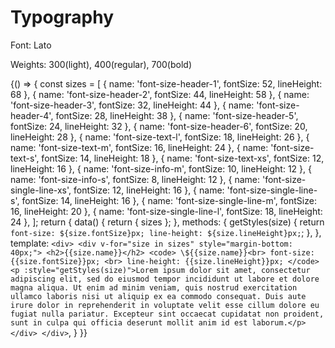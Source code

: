 
<Meta title='settings' />

# Typography

Font: Lato

Weights: 300(light), 400(regular), 700(bold)

<Story name="Typography">{() => {
    const sizes = [
        { name: 'font-size-header-1', fontSize: 52, lineHeight: 68 },
        { name: 'font-size-header-2', fontSize: 44, lineHeight: 58 },
        { name: 'font-size-header-3', fontSize: 32, lineHeight: 44 },
        { name: 'font-size-header-4', fontSize: 28, lineHeight: 38 },
        { name: 'font-size-header-5', fontSize: 24, lineHeight: 32 },
        { name: 'font-size-header-6', fontSize: 20, lineHeight: 28 },
        { name: 'font-size-text-l', fontSize: 18, lineHeight: 26 },
        { name: 'font-size-text-m', fontSize: 16, lineHeight: 24 },
        { name: 'font-size-text-s', fontSize: 14, lineHeight: 18 },
        { name: 'font-size-text-xs', fontSize: 12, lineHeight: 16 },
        { name: 'font-size-info-m', fontSize: 10, lineHeight: 12 },
        { name: 'font-size-info-s', fontSize: 8, lineHeight: 12 },
        { name: 'font-size-single-line-xs', fontSize: 12, lineHeight: 16 },
        { name: 'font-size-single-line-s', fontSize: 14, lineHeight: 16 },
        { name: 'font-size-single-line-m', fontSize: 16, lineHeight: 20 },
        { name: 'font-size-single-line-l', fontSize: 18, lineHeight: 24 },
    ];
    return {
        data() {
            return { sizes };
        },
        methods: {
            getStyles(size) {
                return `font-size: ${size.fontSize}px; line-height: ${size.lineHeight}px;`;
            },
        },
        template: `
            <div>
                <div v-for="size in sizes" style="margin-bottom: 40px;">
                    <h2>{{size.name}}</h2>
                    <code>
                        \${{size.name}}<br>
                        font-size: {{size.fontSize}}px; <br>
                        line-height: {{size.lineHeight}}px;
                    </code>
                    <p :style="getStyles(size)">Lorem ipsum dolor sit amet, consectetur adipiscing elit, sed do eiusmod tempor incididunt ut labore et dolore magna aliqua. Ut enim ad minim veniam, quis nostrud exercitation ullamco laboris nisi ut aliquip ex ea commodo consequat. Duis aute irure dolor in reprehenderit in voluptate velit esse cillum dolore eu fugiat nulla pariatur. Excepteur sint occaecat cupidatat non proident, sunt in culpa qui officia deserunt mollit anim id est laborum.</p>
                </div>
            </div>
        `,
    }
}}</Story>
